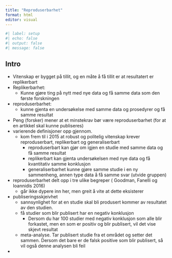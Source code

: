 ```yaml
---
title: "Reproduserbarhet"
format: html
editor: visual
---
```


```r
#| label: setup
#| echo: false
#| output: false
#| message: false
```

## Intro

-   Vitenskap er bygget på tillit, og en måte å få tillit er at resultatert er replikerbart
-   Replikerbarhet:
    -   Kunne gjøre ting på nytt med nye data og få samme data som den første forskningen
-   reproduserbarhet:
    -   kunne gjenta en undersøkelse med samme data og prosedyrer og få samme resultat
-   Peng (forsker) mener at et minstekrav bør være reproduserbarhet (for at en artikkel skal kunne publiseres)
-   varierende definisjoner opp gjennom.
    -   kom frem til i 2015 at robust og politelig vitenskap krever reproduserbart, replikerbart og generaliserbart
        -   reproduserbart kan gjør om igjen en studie med samme data og få samme resultat
        -   replikerbart kan gjenta undersøkelsen med nye data og få kvantitativ samme konklusjon
        -   generaliserbarhet kunne gjøre samme studie i en ny sammenheng, annen type data å få samme svar (utvide gruppen)
-   reproduserbarhet delt opp i tre ulike begreper ( Goodman, Fanelli og Ioannidis 2016)
    -   går ikke dypere inn her, men greit å vite at dette eksisterer
-   publiseringsskjeivhet
    -   sannsynlighet for at en studie skal bli produsert kommer av resultatet av den studien.
    -   få studier som blir publisert har en negativ konklusjon
        -   Dersom du har 100 studier med negativ konklusjon som alle blir forkastet, men en som er positiv og blir publisert, vil det vise skjevt resultat
    -   meta-analyse. Tar publisert studie fra et området og setter det sammen. Dersom det bare er de falsk positive som blir publisert, så vil også denne analysen bli feil
-   
